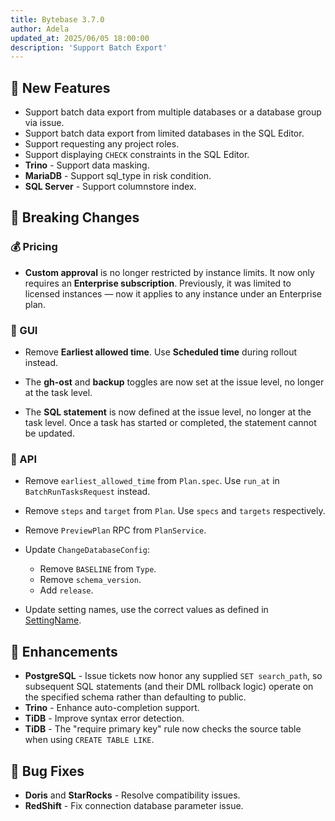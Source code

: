 ```yaml
---
title: Bytebase 3.7.0
author: Adela
updated_at: 2025/06/05 18:00:00
description: 'Support Batch Export'
---
```



## 🚀 New Features

- Support batch data export from multiple databases or a database group via issue.
- Support batch data export from limited databases in the SQL Editor.
- Support requesting any project roles.
- Support displaying `CHECK` constraints in the SQL Editor.
- **Trino** - Support data masking.
- **MariaDB** - Support sql_type in risk condition.
- **SQL Server** - Support columnstore index.

## 🔔 Breaking Changes

### 💰 Pricing

- **Custom approval** is no longer restricted by instance limits. It now only requires an **Enterprise subscription**. Previously, it was limited to licensed instances — now it applies to any instance under an Enterprise plan.

### 🎨 GUI

- Remove **Earliest allowed time**. Use **Scheduled time** during rollout instead.

- The **gh-ost** and **backup** toggles are now set at the issue level, no longer at the task level.

- The **SQL statement** is now defined at the issue level, no longer at the task level. Once a task has started or completed, the statement cannot be updated.

### 🧩 API

- Remove `earliest_allowed_time` from `Plan.spec`. Use `run_at` in `BatchRunTasksRequest` instead.

- Remove `steps` and `target` from `Plan`. Use `specs` and `targets` respectively.

- Remove `PreviewPlan` RPC from `PlanService`.

- Update `ChangeDatabaseConfig`:
  - Remove `BASELINE` from `Type`.
  - Remove `schema_version`.
  - Add `release`.

- Update setting names, use the correct values as defined in [SettingName](https://github.com/bytebase/bytebase/blob/d950ad46fa88d1ad40299a780b34bd0fa28adc3a/proto/v1/v1/setting_service.proto#L111).

## 🎄 Enhancements

- **PostgreSQL** - Issue tickets now honor any supplied `SET search_path`, so subsequent SQL statements (and their DML rollback logic) operate on the specified schema rather than defaulting to public.
- **Trino** - Enhance auto-completion support.
- **TiDB** - Improve syntax error detection.
- **TiDB** - The "require primary key" rule now checks the source table when using `CREATE TABLE LIKE`.

## 🐛 Bug Fixes

- **Doris** and **StarRocks** - Resolve compatibility issues.
- **RedShift** - Fix connection database parameter issue.

<InstallUpgrade />